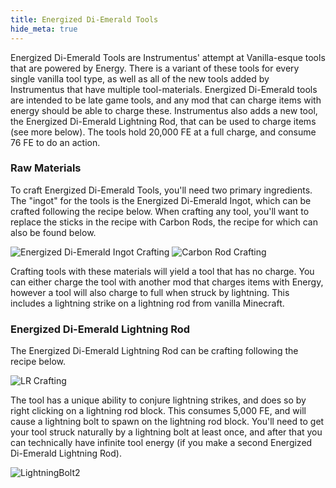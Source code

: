 ```yaml
---
title: Energized Di-Emerald Tools
hide_meta: true
---
```


Energized Di-Emerald Tools are Instrumentus' attempt at Vanilla-esque tools that are powered by Energy. There is a variant of these tools for every single vanilla tool type, as well as all of the new tools added by Instrumentus that have multiple tool-materials. Energized Di-Emerald tools are intended to be late game tools, and any mod that can charge items with energy should be able to charge these. Instrumentus also adds a new tool, the Energized Di-Emerald Lightning Rod, that can be used to charge items (see more below). The tools hold 20,000 FE at a full charge, and consume 76 FE to do an action.

### Raw Materials

To craft Energized Di-Emerald Tools, you'll need two primary ingredients. The "ingot" for the tools is the Energized Di-Emerald Ingot, which can be crafted following the recipe below. When crafting any tool, you'll want to replace the sticks in the recipe with Carbon Rods, the recipe for which can also be found below.

![Energized Di-Emerald Ingot Crafting](https://beanxxbot.com/pictures/EnergyIngotCrafting.png) ![Carbon Rod Crafting](https://beanxxbot.com/pictures/CarbonRodCrafting.png)

Crafting tools with these materials will yield a tool that has no charge. You can either charge the tool with another mod that charges items with Energy, however a tool will also charge to full when struck by lightning. This includes a lightning strike on a lightning rod from vanilla Minecraft.

### Energized Di-Emerald Lightning Rod

The Energized Di-Emerald Lightning Rod can be crafting following the recipe below.

![LR Crafting](https://beanxxbot.com/pictures/LightningRodCrafting.png)

The tool has a unique ability to conjure lightning strikes, and does so by right clicking on a lightning rod block. This consumes 5,000 FE, and will cause a lightning bolt to spawn on the lightning rod block. You'll need to get your tool struck naturally by a lightning bolt at least once, and after that you can technically have infinite tool energy (if you make a second Energized Di-Emerald Lightning Rod).

![LightningBolt2](https://github.com/user-attachments/assets/9da4599d-854b-482c-9d4e-2b1b6f0d0b5b)


